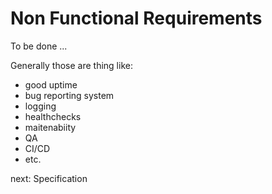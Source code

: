 # Non Functional Requirements

To be done ...

Generally those are thing like:

- good uptime
- bug reporting system
- logging
- healthchecks
- maitenabiity
- QA
- CI/CD
- etc.

<nav className='flex items-center justify-end space-x-2'>
  <ArrowRight />
  <Link href='/specification'>next: Specification</Link>
</nav>
